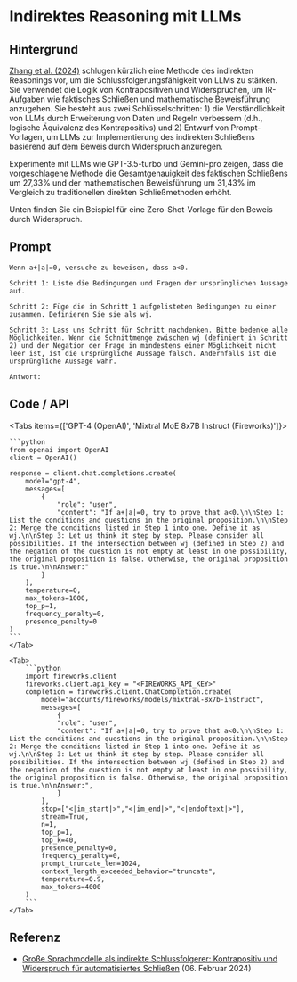 # Indirektes Reasoning mit LLMs


## Hintergrund
[Zhang et al. (2024)](https://arxiv.org/abs/2402.03667) schlugen kürzlich eine Methode des indirekten Reasonings vor, um die Schlussfolgerungsfähigkeit von LLMs zu stärken. Sie verwendet die Logik von Kontrapositiven und Widersprüchen, um IR-Aufgaben wie faktisches Schließen und mathematische Beweisführung anzugehen. Sie besteht aus zwei Schlüsselschritten: 1) die Verständlichkeit von LLMs durch Erweiterung von Daten und Regeln verbessern (d.h., logische Äquivalenz des Kontrapositivs) und 2) Entwurf von Prompt-Vorlagen, um LLMs zur Implementierung des indirekten Schließens basierend auf dem Beweis durch Widerspruch anzuregen.

Experimente mit LLMs wie GPT-3.5-turbo und Gemini-pro zeigen, dass die vorgeschlagene Methode die Gesamtgenauigkeit des faktischen Schließens um 27,33% und der mathematischen Beweisführung um 31,43% im Vergleich zu traditionellen direkten Schließmethoden erhöht.

Unten finden Sie ein Beispiel für eine Zero-Shot-Vorlage für den Beweis durch Widerspruch.

## Prompt
```
Wenn a+|a|=0, versuche zu beweisen, dass a<0.

Schritt 1: Liste die Bedingungen und Fragen der ursprünglichen Aussage auf.

Schritt 2: Füge die in Schritt 1 aufgelisteten Bedingungen zu einer zusammen. Definieren Sie sie als wj.

Schritt 3: Lass uns Schritt für Schritt nachdenken. Bitte bedenke alle Möglichkeiten. Wenn die Schnittmenge zwischen wj (definiert in Schritt 2) und der Negation der Frage in mindestens einer Möglichkeit nicht leer ist, ist die ursprüngliche Aussage falsch. Andernfalls ist die ursprüngliche Aussage wahr.

Antwort:
```

## Code / API

<Tabs items={['GPT-4 (OpenAI)', 'Mixtral MoE 8x7B Instruct (Fireworks)']}>
    <Tab>

    ```python
    from openai import OpenAI
    client = OpenAI()

    response = client.chat.completions.create(
        model="gpt-4",
        messages=[
            {
                "role": "user",
                "content": "If a+|a|=0, try to prove that a<0.\n\nStep 1: List the conditions and questions in the original proposition.\n\nStep 2: Merge the conditions listed in Step 1 into one. Define it as wj.\n\nStep 3: Let us think it step by step. Please consider all possibilities. If the intersection between wj (defined in Step 2) and the negation of the question is not empty at least in one possibility, the original proposition is false. Otherwise, the original proposition is true.\n\nAnswer:"
            }
        ],
        temperature=0,
        max_tokens=1000,
        top_p=1,
        frequency_penalty=0,
        presence_penalty=0
    )
    ```
    </Tab>

    <Tab>
        ```python
        import fireworks.client
        fireworks.client.api_key = "<FIREWORKS_API_KEY>"
        completion = fireworks.client.ChatCompletion.create(
            model="accounts/fireworks/models/mixtral-8x7b-instruct",
            messages=[
                {
                "role": "user",
                "content": "If a+|a|=0, try to prove that a<0.\n\nStep 1: List the conditions and questions in the original proposition.\n\nStep 2: Merge the conditions listed in Step 1 into one. Define it as wj.\n\nStep 3: Let us think it step by step. Please consider all possibilities. If the intersection between wj (defined in Step 2) and the negation of the question is not empty at least in one possibility, the original proposition is false. Otherwise, the original proposition is true.\n\nAnswer:",
                }
            ],
            stop=["<|im_start|>","<|im_end|>","<|endoftext|>"],
            stream=True,
            n=1,
            top_p=1,
            top_k=40,
            presence_penalty=0,
            frequency_penalty=0,
            prompt_truncate_len=1024,
            context_length_exceeded_behavior="truncate",
            temperature=0.9,
            max_tokens=4000
        )
        ```
    </Tab>


</Tabs>

## Referenz
- [Große Sprachmodelle als indirekte Schlussfolgerer: Kontrapositiv und Widerspruch für automatisiertes Schließen](https://arxiv.org/abs/2402.03667) (06. Februar 2024)


